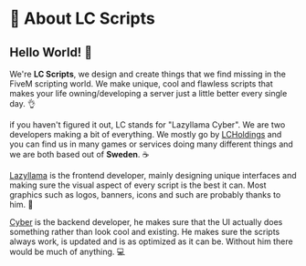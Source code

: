 # 📖 About LC Scripts

## **Hello World! 👋**

We're **LC Scripts**, we design and create things that we find missing in the FiveM scripting world. We make unique, cool and flawless scripts that makes your life owning/developing a server just a little better every single day. 👌

if you haven't figured it out, LC stands for "Lazyllama Cyber". We are two developers making a bit of everything. We mostly go by [LCHoldings](https://lcholdings.net) and you can find us in many games or services doing many different things and we are both based out of **Sweden**. ☕

[Lazyllama](https://lazyllama.xyz) is the frontend developer, mainly designing unique interfaces and making sure the visual aspect of every script is the best it can. Most graphics such as logos, banners, icons and such are probably thanks to him. 🎨

[Cyber](https://github.com/cyberdev-tech) is the backend developer, he makes sure that the UI actually does something rather than look cool and existing. He makes sure the scripts always work, is updated and is as optimized as it can be. Without him there would be much of anything. 💻
